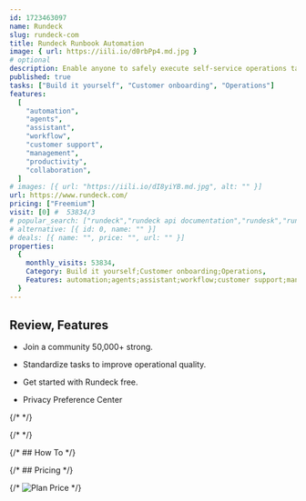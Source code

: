 ```yaml
---
id: 1723463097
name: Rundeck
slug: rundeck-com
title: Rundeck Runbook Automation
image: { url: https://iili.io/d0rbPp4.md.jpg }
# optional
description: Enable anyone to safely execute self-service operations tasks that previously only subject matter experts could perform.
published: true
tasks: ["Build it yourself", "Customer onboarding", "Operations"]
features:
  [
    "automation",
    "agents",
    "assistant",
    "workflow",
    "customer support",
    "management",
    "productivity",
    "collaboration",
  ]
# images: [{ url: "https://iili.io/dI8yiYB.md.jpg", alt: "" }]
url: https://www.rundeck.com/
pricing: ["Freemium"]
visit: [0] #  53834/3
# popular_search: ["rundeck","rundeck api documentation","rundesk","rundeck renew ssl certificate","attach rundeck to mysql pod in kubernates"]
# alternative: [{ id: 0, name: "" }]
# deals: [{ name: "", price: "", url: "" }]
properties:
  {
    monthly_visits: 53834,
    Category: Build it yourself;Customer onboarding;Operations,
    Features: automation;agents;assistant;workflow;customer support;management;productivity;collaboration,
  }
---
```


## Review, Features

- Join a community 50,000+ strong.

- Standardize tasks to improve operational quality.
- Get started with Rundeck free.
- Privacy Preference Center

{/* <DetailYoutube videoId="" startTime={0} /> */}

{/* <Twitters ids=[] /> */}

{/* ## How To */}

{/* ## Pricing */}

{/* <Img src="" alt="Plan Price" /> */}
